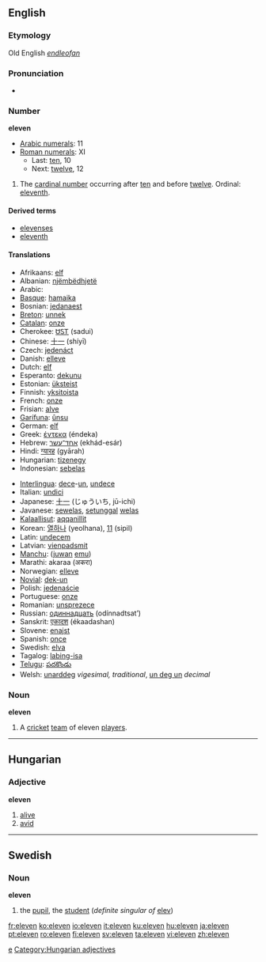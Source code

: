==English==
===Etymology===
Old English ''[[endleofan]]''

===Pronunciation===
*{{audio|en-us-eleven.ogg|Audio (US)}}

=== Number ===
'''eleven'''

*[[w:Arabic numerals|Arabic numerals]]: 11
*[[w:Roman numerals|Roman numerals]]: XI
**Last: [[ten]], 10
**Next: [[twelve]], 12

# The [[cardinal number]] occurring after [[ten]] and before [[twelve]]. Ordinal: [[eleventh]].

====Derived terms====
*[[elevenses]]
*[[eleventh]]

====Translations====
{{top}}
*Afrikaans: [[elf]]
*Albanian: [[njëmbëdhjetë]]
*Arabic: {{ARchar|[[احدى عشر]]}} {{Unicode|(’éħda ʕáshar)}}
*[[Basque]]: [[hamaika]]
*Bosnian: [[jedanaest]]
*[[Breton]]: [[unnek]]
*[[Catalan]]: [[onze]]
*Cherokee: [[ᏌᏚᎢ]] (sadui)
*Chinese: [[十一]] (shíyī)
*Czech: [[jedenáct]]
*Danish: [[elleve]]
*Dutch: [[elf#Dutch|elf]]
*Esperanto: [[dekunu]]
*Estonian: [[üksteist]]
*Finnish: [[yksitoista]]
*French: [[onze]]
*Frisian: [[alve]]
*[[Garífuna]]: [[ûnsu]]
*German: [[elf#German|elf]]
*Greek: [[έντεκα]] (éndeka)
*Hebrew: [[אחד־עשר]] (ekhád-esár) 
*Hindi: [[ग्यारह]] (gyārah)
*Hungarian: [[tizenegy]]
*Indonesian: [[sebelas]]
{{mid}}
*[[Interlingua]]: [[dece]]-[[un]], [[undece]]
*Italian: [[undici]]
*Japanese: [[十一]] (じゅういち, jū-ichi)
*Javanese: [[sewelas]], [[setunggal]] [[welas]]
*[[Kalaallisut]]: [[aqqanillit]]
*Korean: [[열하나]] (yeolhana), [[11]] (sipil)
*Latin: [[undecem]]
*Latvian: [[vienpadsmit]]
*[[Manchu]]: ([[juwan]] [[emu]])
*Marathi: akaraa (अकरा)
*Norwegian: [[elleve]]
*[[Novial]]: [[dek-un]]
*Polish: [[jedenaście]]
*Portuguese: [[onze]]
*Romanian: [[unsprezece]]
*Russian: [[одиннадцать]] (odínnadtsat’)
*Sanskrit: [[एकादश]] (ékaadashan)
*Slovene: [[enajst]]
*Spanish: [[once#Spanish|once]]
*Swedish: [[elva]]
*Tagalog: [[labing-isa]]
*[[Telugu]]: [[పదకొండు]]
*Welsh: [[unarddeg]] ''vigesimal, traditional'', [[un deg un]] ''decimal''
{{bottom}}

===Noun===
'''eleven'''
#{{cricket}} A [[cricket]] [[team]] of eleven [[player]]s.


----

==Hungarian==
===Adjective===
'''eleven'''

# [[alive]]
# [[avid]]


----

==Swedish==
===Noun===
'''eleven''' 

#the [[pupil]], the [[student]] (''definite singular of'' [[elev]])

[[Category:Cardinal numbers|e]]
[[Category:Hungarian adjectives]]

[[fr:eleven]]
[[ko:eleven]]
[[io:eleven]]
[[it:eleven]]
[[ku:eleven]]
[[hu:eleven]]
[[ja:eleven]]
[[pt:eleven]]
[[ro:eleven]]
[[fi:eleven]]
[[sv:eleven]]
[[ta:eleven]]
[[vi:eleven]]
[[zh:eleven]]
